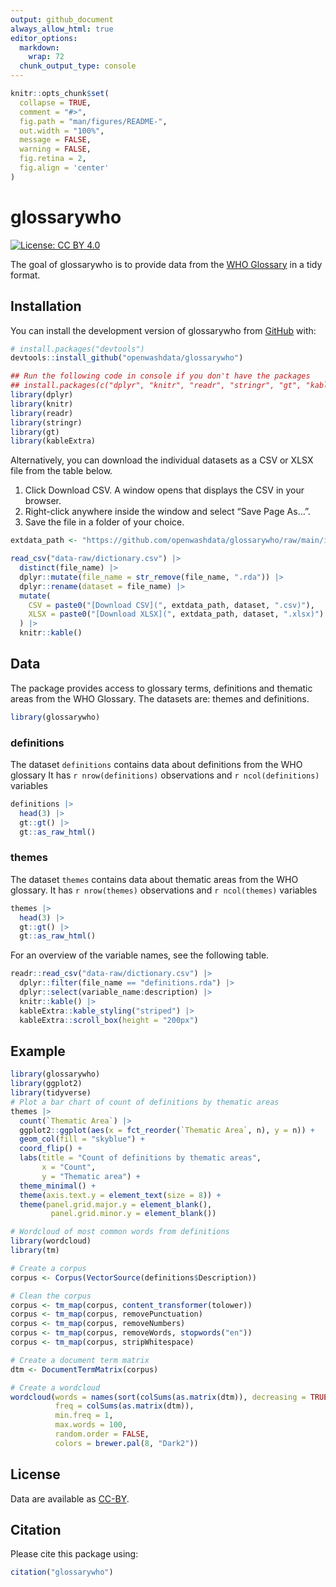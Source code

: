 ```yaml
---
output: github_document
always_allow_html: true
editor_options: 
  markdown: 
    wrap: 72
  chunk_output_type: console
---
```


<!-- README.md is generated from README.Rmd. Please edit that file -->

```r
knitr::opts_chunk$set(
  collapse = TRUE,
  comment = "#>",
  fig.path = "man/figures/README-",
  out.width = "100%",
  message = FALSE,
  warning = FALSE,
  fig.retina = 2,
  fig.align = 'center'
)
```

# glossarywho

<!-- badges: start -->

[![License: CC BY
4.0](https://img.shields.io/badge/License-CC_BY_4.0-lightgrey.svg)](https://creativecommons.org/licenses/by/4.0/)

<!-- badges: end -->

The goal of glossarywho is to provide data from the [WHO Glossary](https://www.who.int/publications/i/item/9789240105485) in a tidy format.

## Installation

You can install the development version of glossarywho from
[GitHub](https://github.com/) with:

``` r
# install.packages("devtools")
devtools::install_github("openwashdata/glossarywho")
```

```r
## Run the following code in console if you don't have the packages
## install.packages(c("dplyr", "knitr", "readr", "stringr", "gt", "kableExtra"))
library(dplyr)
library(knitr)
library(readr)
library(stringr)
library(gt)
library(kableExtra)
```

Alternatively, you can download the individual datasets as a CSV or XLSX
file from the table below.

1.  Click Download CSV. A window opens that displays the CSV in
    your browser.
2.  Right-click anywhere inside the window and select "Save Page As...".
3.  Save the file in a folder of your choice.

```r

extdata_path <- "https://github.com/openwashdata/glossarywho/raw/main/inst/extdata/"

read_csv("data-raw/dictionary.csv") |> 
  distinct(file_name) |> 
  dplyr::mutate(file_name = str_remove(file_name, ".rda")) |> 
  dplyr::rename(dataset = file_name) |> 
  mutate(
    CSV = paste0("[Download CSV](", extdata_path, dataset, ".csv)"),
    XLSX = paste0("[Download XLSX](", extdata_path, dataset, ".xlsx)")
  ) |> 
  knitr::kable()

```

## Data

The package provides access to glossary terms, definitions and thematic areas from the WHO Glossary. The datasets are: themes and definitions.

```r
library(glossarywho)
```

### definitions

The dataset `definitions` contains data about definitions from the WHO glossary It has
`r nrow(definitions)` observations and `r ncol(definitions)`
variables

```r
definitions |> 
  head(3) |> 
  gt::gt() |>
  gt::as_raw_html()
```

### themes

The dataset `themes` contains data about thematic areas from the WHO glossary. It has
`r nrow(themes)` observations and `r ncol(themes)`
variables

```r
themes |> 
  head(3) |> 
  gt::gt() |>
  gt::as_raw_html()
```


For an overview of the variable names, see the following table.

```r
readr::read_csv("data-raw/dictionary.csv") |>
  dplyr::filter(file_name == "definitions.rda") |>
  dplyr::select(variable_name:description) |> 
  knitr::kable() |> 
  kableExtra::kable_styling("striped") |> 
  kableExtra::scroll_box(height = "200px")
```

## Example

```r
library(glossarywho)
library(ggplot2)
library(tidyverse)
# Plot a bar chart of count of definitions by thematic areas 
themes |> 
  count(`Thematic Area`) |> 
  ggplot2::ggplot(aes(x = fct_reorder(`Thematic Area`, n), y = n)) +
  geom_col(fill = "skyblue") +
  coord_flip() +
  labs(title = "Count of definitions by thematic areas",
       x = "Count",
       y = "Thematic area") +
  theme_minimal() +
  theme(axis.text.y = element_text(size = 8)) +
  theme(panel.grid.major.y = element_blank(),
         panel.grid.minor.y = element_blank())

```

```r
# Wordcloud of most common words from definitions
library(wordcloud)
library(tm)

# Create a corpus
corpus <- Corpus(VectorSource(definitions$Description))

# Clean the corpus
corpus <- tm_map(corpus, content_transformer(tolower))
corpus <- tm_map(corpus, removePunctuation)
corpus <- tm_map(corpus, removeNumbers)
corpus <- tm_map(corpus, removeWords, stopwords("en"))
corpus <- tm_map(corpus, stripWhitespace)

# Create a document term matrix
dtm <- DocumentTermMatrix(corpus)

# Create a wordcloud
wordcloud(words = names(sort(colSums(as.matrix(dtm)), decreasing = TRUE)),
          freq = colSums(as.matrix(dtm)),
          min.freq = 1,
          max.words = 100,
          random.order = FALSE,
          colors = brewer.pal(8, "Dark2"))
```


## License

Data are available as
[CC-BY](https://github.com/openwashdata/%7B%7B%7Bpackagename%7D%7D%7D/blob/main/LICENSE.md).

## Citation

Please cite this package using:

```r
citation("glossarywho")
```
